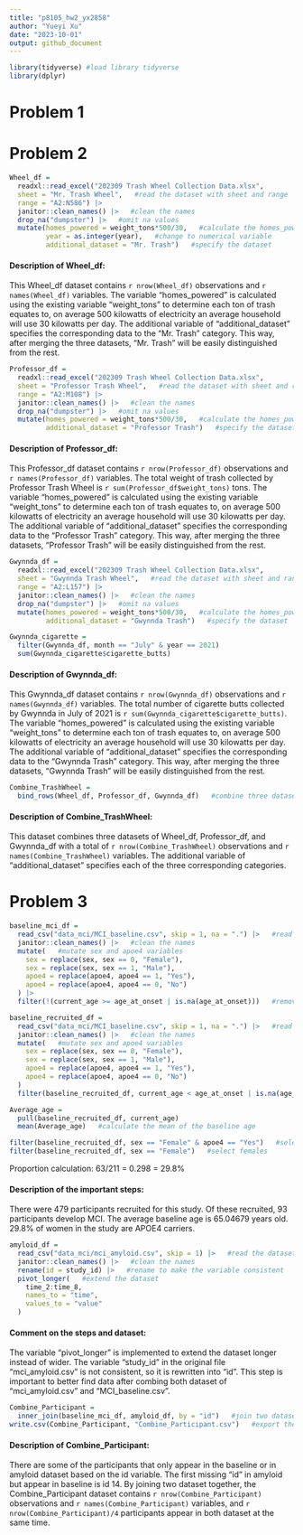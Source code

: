 ```yaml
---
title: "p8105_hw2_yx2858"
author: "Yueyi Xu"
date: "2023-10-01"
output: github_document
---
```


```r
library(tidyverse) #load library tidyverse
library(dplyr)
```

# Problem 1

# Problem 2
```r
Wheel_df =
  readxl::read_excel("202309 Trash Wheel Collection Data.xlsx",
  sheet = "Mr. Trash Wheel",   #read the dataset with sheet and range
  range = "A2:N586") |>
  janitor::clean_names() |>   #clean the names
  drop_na("dumpster") |>   #omit na values
  mutate(homes_powered = weight_tons*500/30,   #calculate the homes_powered variable
         year = as.integer(year),   #change to numerical variable
         additional_dataset = "Mr. Trash")   #specify the dataset
```

#### Description of Wheel_df:
This Wheel_df dataset contains `r nrow(Wheel_df)` observations and `r names(Wheel_df)` variables. The variable "homes_powered" is calculated using the existing variable "weight_tons" to determine each ton of trash equates to, on average 500 kilowatts of electricity an average household will use 30 kilowatts per day. The additional variable of "additional_dataset" specifies the corresponding data to the "Mr. Trash" category. This way, after merging the three datasets, "Mr. Trash" will be easily distinguished from the rest.

```r
Professor_df =
  readxl::read_excel("202309 Trash Wheel Collection Data.xlsx",
  sheet = "Professor Trash Wheel",   #read the dataset with sheet and range
  range = "A2:M108") |>
  janitor::clean_names() |>   #clean the names
  drop_na("dumpster") |>   #omit na values
  mutate(homes_powered = weight_tons*500/30,   #calculate the homes_powered variable
         additional_dataset = "Professor Trash")   #specify the dataset
```

#### Description of Professor_df:
This Professor_df dataset contains `r nrow(Professor_df)` observations and `r names(Professor_df)` variables. The total weight of trash collected by Professor Trash Wheel is `r sum(Professor_df$weight_tons)` tons. The variable "homes_powered" is calculated using the existing variable "weight_tons" to determine each ton of trash equates to, on average 500 kilowatts of electricity an average household will use 30 kilowatts per day. The additional variable of "additional_dataset" specifies the corresponding data to the "Professor Trash" category. This way, after merging the three datasets, "Professor Trash" will be easily distinguished from the rest.

```r
Gwynnda_df = 
  readxl::read_excel("202309 Trash Wheel Collection Data.xlsx",
  sheet = "Gwynnda Trash Wheel",   #read the dataset with sheet and range
  range = "A2:L157") |>
  janitor::clean_names() |>   #clean the names
  drop_na("dumpster") |>   #omit na values
  mutate(homes_powered = weight_tons*500/30,   #calculate the homes_powered variable
         additional_dataset = "Gwynnda Trash")   #specify the dataset
```

```r
Gwynnda_cigarette =
  filter(Gwynnda_df, month == "July" & year == 2021)
  sum(Gwynnda_cigarette$cigarette_butts)
```

#### Description of Gwynnda_df:
This Gwynnda_df dataset contains `r nrow(Gwynnda_df)` observations and `r names(Gwynnda_df)` variables. The total number of cigarette butts collected by Gwynnda in July of 2021 is `r sum(Gwynnda_cigarette$cigarette_butts)`. The variable "homes_powered" is calculated using the existing variable "weight_tons" to determine each ton of trash equates to, on average 500 kilowatts of electricity an average household will use 30 kilowatts per day. The additional variable of "additional_dataset" specifies the corresponding data to the "Gwynnda Trash" category. This way, after merging the three datasets, "Gwynnda Trash" will be easily distinguished from the rest.

```r
Combine_TrashWheel = 
  bind_rows(Wheel_df, Professor_df, Gwynnda_df)   #combine three datasets
```

#### Description of Combine_TrashWheel:
This dataset combines three datasets of Wheel_df, Professor_df, and Gwynnda_df with a total of `r nrow(Combine_TrashWheel)` observations and `r names(Combine_TrashWheel)` variables. The additional variable of "additional_dataset" specifies each of the three corresponding categories.


# Problem 3

```r
baseline_mci_df = 
  read_csv("data_mci/MCI_baseline.csv", skip = 1, na = ".") |>   #read the dataset as na
  janitor::clean_names() |>   #clean the names
  mutate(   #mutate sex and apoe4 variables
    sex = replace(sex, sex == 0, "Female"),
    sex = replace(sex, sex == 1, "Male"), 
    apoe4 = replace(apoe4, apoe4 == 1, "Yes"),
    apoe4 = replace(apoe4, apoe4 == 0, "No")
  ) |>   
  filter(!(current_age >= age_at_onset | is.na(age_at_onset)))   #remove the participants who don't develop MCI or have already developed MCI before the study
```

```r
baseline_recruited_df = 
  read_csv("data_mci/MCI_baseline.csv", skip = 1, na = ".") |>   #read the dataset as na
  janitor::clean_names() |>   #clean the names
  mutate(   #mutate sex and apoe4 variables
    sex = replace(sex, sex == 0, "Female"),
    sex = replace(sex, sex == 1, "Male"), 
    apoe4 = replace(apoe4, apoe4 == 1, "Yes"),
    apoe4 = replace(apoe4, apoe4 == 0, "No")
  )  
  filter(baseline_recruited_df, current_age < age_at_onset | is.na(age_at_onset))   #keep the participants who develop or do not develop MCI, i.e. remove the participants who have already developed MCI before the study
```

```r
Average_age =
  pull(baseline_recruited_df, current_age)
  mean(Average_age)   #calculate the mean of the baseline age
```

```r
filter(baseline_recruited_df, sex == "Female" & apoe4 == "Yes")   #select females who are apoe4 carriers
filter(baseline_recruited_df, sex == "Female")   #select females
```

Proportion calculation:
63/211 = 0.298 = 29.8%

#### Description of the important steps:
There were 479 participants recruited for this study. Of these recruited, 93 participants develop MCI. The average baseline age is 65.04679 years old. 29.8% of women in the study are APOE4 carriers.

```r
amyloid_df =
  read_csv("data_mci/mci_amyloid.csv", skip = 1) |>   #read the dataset of amyloid
  janitor::clean_names() |>   #clean the names
  rename(id = study_id) |>   #rename to make the variable consistent
  pivot_longer(   #extend the dataset
    time_2:time_8,
    names_to = "time",
    values_to = "value"
  )
```

#### Comment on the steps and dataset:
The variable "pivot_longer" is implemented to extend the dataset longer instead of wider. The variable "study_id" in the original file "mci_amyloid.csv" is not consistent, so it is rewritten into "id". This step is important to better find data after combing both dataset of "mci_amyloid.csv" and "MCI_baseline.csv".

```r
Combine_Participant = 
  inner_join(baseline_mci_df, amyloid_df, by = "id")   #join two dataset by id
write.csv(Combine_Participant, "Combine_Participant.csv")   #export the dataset
```

#### Description of Combine_Participant:
There are some of the participants that only appear in the baseline or in amyloid dataset based on the id variable. The first missing "id" in amyloid but appear in baseline is id 14. By joining two dataset together, the Combine_Participant dataset contains `r nrow(Combine_Participant)` observations and `r names(Combine_Participant)` variables, and `r nrow(Combine_Participant)/4` participants appear in both dataset at the same time.
